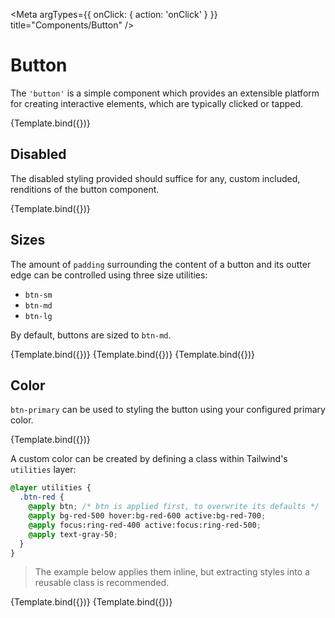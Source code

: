 

<Meta argTypes={{ onClick: { action: 'onClick' } }} title="Components/Button" />

# Button

The `'button'` is a simple component which provides an extensible platform for creating interactive elements, which are typically clicked or tapped.

<Canvas>
  <Story
    args={{ children: 'Clickable', className: 'btn' }}
    name="Default"
  >
    {Template.bind({})}
  </Story>
</Canvas>

## Disabled

The disabled styling provided should suffice for any, custom included, renditions of the button component.

<Canvas>
  <Story
    args={{ children: 'Disabled', className: 'btn', disabled: true }}
    name="Disabled"
  >
    {Template.bind({})}
  </Story>
</Canvas>

## Sizes

The amount of `padding` surrounding the content of a button and its outter edge can be controlled using three size utilities:

* `btn-sm`
* `btn-md`
* `btn-lg`

By default, buttons are sized to `btn-md`.

<Canvas>
  <Story
    args={{ children: 'Clickable', className: 'btn btn-sm' }}
    name="Small"
  >
    {Template.bind({})}
  </Story>
  <Story
    args={{ children: 'Clickable', className: 'btn btn-md' }}
    name="Medium"
  >
    {Template.bind({})}
  </Story>
  <Story
    args={{ children: 'Clickable', className: 'btn btn-lg' }}
    name="Large"
  >
    {Template.bind({})}
  </Story>
</Canvas>

## Color

`btn-primary` can be used to styling the button using your configured primary color.

<Canvas>
  <Story
    args={{ children: 'Primary', className: 'btn-primary' }}
    name="Primary"
  >
    {Template.bind({})}
  </Story>
</Canvas>

A custom color can be created by defining a class within Tailwind's `utilities` layer:

```css
@layer utilities {
  .btn-red {
    @apply btn; /* btn is applied first, to overwrite its defaults */
    @apply bg-red-500 hover:bg-red-600 active:bg-red-700;
    @apply focus:ring-red-400 active:focus:ring-red-500;
    @apply text-gray-50;
  }
}
```

> The example below applies them inline, but extracting styles into a reusable class is recommended.

<Canvas>
  <Story
    args={{
      children: 'Danger!',
      className: 'btn bg-red-500 hover:bg-red-600 active:bg-red-700 focus:ring-red-400 active:focus:ring-red-500 text-gray-50'
    }}
    name="Custom Color"
  >
    {Template.bind({})}
  </Story>
  <Story
    args={{
      children: 'Danger!',
      className: 'btn bg-red-500 hover:bg-red-600 active:bg-red-700 focus:ring-red-400 active:focus:ring-red-500 text-gray-50',
      disabled: true
    }}
    name="Disabled Custom Color"
  >
    {Template.bind({})}
  </Story>
</Canvas>


